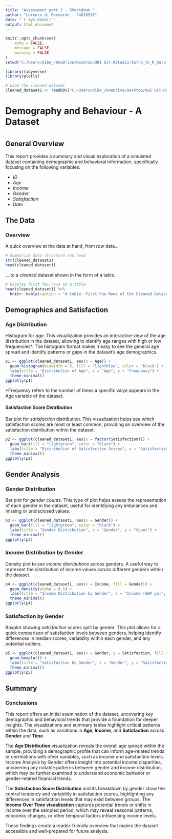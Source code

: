 ---
title: "Assessment part 2 - RMarkdown "
author: "Lorenzo di Bernardo - 24010510"
date: "`r Sys.Date()`"
output: html_document
---

```{r setup, include=FALSE}
knitr::opts_chunk$set(
	echo = FALSE,
	message = FALSE,
	warning = FALSE
)
setwd("C:/Users/dibe_/OneDrive/Desktop/UHI Git-RStudio/Intro_to_R_Data_Vis/R/RMarkdown Reports")
```

```{r message=FALSE, warning=FALSE, include=FALSE, paged.print=FALSE}
library(tidyverse)
library(plotly)

# Load the cleaned dataset
cleaned_dataset1 <- readRDS("C:/Users/dibe_/OneDrive/Desktop/UHI Git-RStudio/Intro_to_R_Data_Vis/R/RMarkdown Reports/cleaned_dataset1.rds")

```


# Demography and Behaviour - A Dataset {.tabset}

# {.tabset}

## General Overview

This report provides a summary and visual exploration of a simulated dataset containing demographic and behavioral information, specifically focusing on the following variables:

-   *ID*
-   *Age*
-   *Income*
-   *Gender*
-   *Satisfaction*
-   *Date*

## The Data

### Overview

A quick overview at the data at hand, from *raw* data...

```{r echo=FALSE, message=FALSE, warning=FALSE, paged.print=FALSE}
# Summarize data structure and head
str(cleaned_dataset1)
head(cleaned_dataset1)
```

... to a *cleaned* dataset shown in the form of a table.


```{r echo=FALSE, message=FALSE, warning=FALSE, paged.print=FALSE}
# Display first few rows as a table
head(cleaned_dataset1) %>% 
  knitr::kable(caption = "A table: First Few Rows of the Cleaned Dataset")
```


## Demographics and Satisfaction

### Age Distribution

Histogram for *age*.
This visualization provides an interactive view of the age distribution in the dataset, allowing to identify age ranges with high or low frequencies*. The histogram format makes it easy to see the general age spread and identify patterns or gaps in the dataset’s age demographics.

```{r pressure, echo=FALSE}
p1 <- ggplot(cleaned_dataset1, aes(x = Age)) +
  geom_histogram(binwidth = 5, fill = "lightblue", color = "black") +
  labs(title = "Distribution of Age", x = "Age", y = "Frequency") +
  theme_minimal()
ggplotly(p1)

```

*Frequency refers to the number of times a specific valye appears in the Age variable of the dataset.

#### Satisfaction Score Distribution

Bar plot for *satisfaction* distribution.
This visualization helps see which satisfaction scores are most or least common, providing an overview of the satisfaction distribution within the dataset.

```{r}
p2 <- ggplot(cleaned_dataset1, aes(x = factor(Satisfaction))) +
  geom_bar(fill = "lightgreen", color = "black") +
  labs(title = "Distribution of Satisfaction Scores", x = "Satisfaction Score", y = "Count") +
  theme_minimal()
ggplotly(p2)
```


## Gender Analysis

### Gender Distribution

Bar plot for *gender counts*.
This type of plot helps assess the representation of each gender in the dataset, useful for identifying any imbalances and missing or undisclosed values.

```{r}
p3 <- ggplot(cleaned_dataset1, aes(x = Gender)) +
  geom_bar(fill = "lightgreen", color = "black") +
  labs(title = "Gender Distribution", x = "Gender", y = "Count") +
  theme_minimal()
ggplotly(p3)
```

### Income Distribution by Gender

Density plot to see *income distributions* across genders. 
A useful way to represent the distribution of income values across different genders within the dataset.

```{r}
p4 <- ggplot(cleaned_dataset1, aes(x = Income, fill = Gender)) +
  geom_density(alpha = 0.5) +
  labs(title = "Income Distribution by Gender", x = "Income (GBP pa)", y = "Density") +
  theme_minimal()
ggplotly(p4)
```

### Satisfaction by Gender

Boxplot showing *satisfaction* scores split by gender.
This plot allows for a quick comparison of satisfaction levels between genders, helping identify differences in median scores, variability within each gender, and any potential outliers.

```{r}
p5 <- ggplot(cleaned_dataset1, aes(x = Gender, y = Satisfaction, fill = Gender)) +
  geom_boxplot() +
  labs(title = "Satisfaction by Gender", x = "Gender", y = "Satisfaction Score") +
  theme_minimal()
ggplotly(p5)
```

## Summary

### Conclusions

This report offers an initial examination of the dataset, uncovering key demographic and behavioral trends that provide a foundation for deeper insights. The visualizations and summary tables highlight critical patterns within the data, such as variations in **Age, Income**, and **Satisfaction** across **Gender** and **Time**.

The **Age Distribution** visualization reveals the overall age spread within the sample, providing a demographic profile that can inform age-related trends or correlations with other variables, such as income and satisfaction levels. Income Analysis by Gender offers insight into potential income disparities, uncovering any notable patterns between gender and income distribution, which may be further examined to understand economic behavior or gender-related financial trends.

The **Satisfaction Score Distribution** and its breakdown by gender show the central tendency and variability in satisfaction scores, highlighting any differences in satisfaction levels that may exist between groups. The **Income Over Time visualization** captures potential trends or shifts in income over the sampled period, which may reveal seasonal patterns, economic changes, or other temporal factors influencing income levels.

These findings create a reader-friendly overview that makes the dataset accessible and well-prepared for future analysis.
